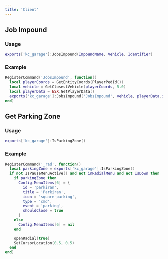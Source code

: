 ```yaml
---
title: 'Client'
---
```


## Job Impound

### Usage

```lua title="client.lua"
exports['kc_garage']:JobsImpound(ImpoundName, Vehicle, Identifier)
```

### Example

```lua title="client.lua"
RegisterCommand('JobsImpound', function()
  local playerCoords = GetEntityCoords(PlayerPedId())
  local vehicle = GetClosestVehicle(playerCoords, 5.0)
  local playerData = ESX.GetPlayerData()
  exports['kc_garage']:JobsImpound('JobsImpound', vehicle, playerData.identifier)
end)
```

## Get Parking Zone

### Usage

```lua title="client.lua"
exports['kc_garage']:IsParkingZone()
```

### Example

```lua title="client.lua"
RegisterCommand('_rad', function()
  local parkingZone = exports['kc_garage']:IsParkingZone()
  if not IsPauseMenuActive() and not inRadialMenu and not IsDown then
    if parkingZone then
      Config.MenuItems[6] = {
        id = 'parkiran',
        title = 'Parkiran',
        icon = 'square-parking',
        type = 'cmd',
        event = 'parking',
        shouldClose = true
      }
    else
      Config.MenuItems[6] = nil
    end

    openRadial(true)
    SetCursorLocation(0.5, 0.5)
  end
end)
```

